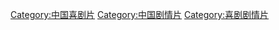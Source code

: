 [[Category:中国喜剧片|Category:中国喜剧片]]
[[Category:中国剧情片|Category:中国剧情片]]
[[Category:喜剧剧情片|Category:喜剧剧情片]]